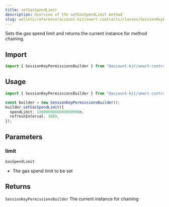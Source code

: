 ```yaml
---
title: setGasSpendLimit
description: Overview of the setGasSpendLimit method
slug: wallets/reference/account-kit/smart-contracts/classes/SessionKeyPermissionsBuilder/setGasSpendLimit
---
```




Sets the gas spend limit and returns the current instance for method chaining.

## Import

```ts
import { SessionKeyPermissionsBuilder } from "@account-kit/smart-contracts";
```

## Usage

```ts
import { SessionKeyPermissionsBuilder } from "@account-kit/smart-contracts";

const builder = new SessionKeyPermissionsBuilder();
builder.setGasSpendLimit({
  spendLimit: 1000000000000000000n,
  refreshInterval: 3600,
});
```

## Parameters

### limit

`GasSpendLimit`

- The gas spend limit to be set

## Returns

`SessionKeyPermissionsBuilder`
The current instance for chaining
